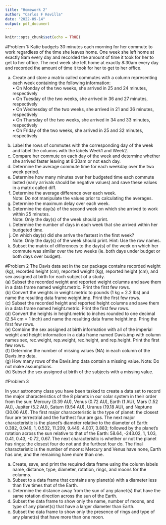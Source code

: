 ---
title: "Homework 2"
author: "Carlos F Revilla"
date: "2022-09-14"
output: pdf_document
---

```{r setup, include=FALSE}
knitr::opts_chunk$set(echo = TRUE)
```

#Problem 1:
Katie budgets 30 minutes each morning for her commute to work regardless of
the time she leaves home. One week she left home at exactly 8am every day and recorded the
amount of time it took for her to get to her office. The next week she left home at exactly
8:30am every day and recorded the amount of time it took for her to get to her office.

a) Create and store a matrix called commutes with a column representing each week
containing the following information:\
• On Monday of the two weeks, she arrived in 25 and 24 minutes, respectively\
• On Tuesday of the two weeks, she arrived in 36 and 27 minutes, respectively\
• On Wednesday of the two weeks, she arrived in 21 and 36 minutes, respectively\
• On Thursday of the two weeks, she arrived in 34 and 33 minutes, respectively\
• On Friday of the two weeks, she arrived in 25 and 32 minutes, respectively\

(b) Label the rows of commutes with the corresponding day of the week and label the
columns with the labels Week1 and Week2.\
(c) Compare her commute on each day of the week and determine whether she arrived
faster leaving at 8:30am or not each day.\
(d) Determine the average commute time for each weekday over the two week period.\
(e) Determine how many minutes over her budgeted time each commute lasted (early
arrivals should be negative values) and save these values in a matrix called diff.\
(f) Determine the average difference over each week.\
Note: Do not manipulate the values prior to calculating the averages.
(g) Determine the maximum delay over each week.\
(h) Determine the day(s) of the second week on which she arrived to work within 25
minutes.\
Note: Only the day(s) of the week should print.
(i) Determine the number of days in each week that she arrived within her budgeted time.\
(j) On which day(s) did she arrive the fastest in the first week?\
Note: Only the day(s) of the week should print. Hint: Use the row names.\
(k) Subset the matrix of differences to the day(s) of the week on which her commute was
similar over the two weeks (ie. both days under budget or both days over budget).\



#Problem 2
The Davis data set in the car package contains recorded weight (kg), recorded
height (cm), reported weight (kg), reported height (cm), and sex assigned at birth for each
subject of a study.\
(a) Subset the recorded weight and reported weight columns and save them in a data frame
named weight.metric. Print the first few rows.\
(b) Convert the weights in weight.metric to pounds (1 kg = 2.2 lbs) and name the
resulting data frame weight.imp. Print the first few rows.\
(c) Subset the recorded height and reported height columns and save them in a data frame
named height.metric. Print the first few rows.\
(d) Convert the heights in height.metric to inches rounded to one decimal (2.54 cm = 1
inch) and name the resulting data frame height.imp. Pring the first few rows.\
(e) Combine the sex assigned at birth information with all of the imperial weight and height
information in a data frame named Davis.imp with column names sex, rec.weight,
rep.weight, rec.height, and rep.height. Print the first few rows.\
(f) Determine the number of missing values (NA) in each column of the Davis.imp data.\
(g) How many rows of the Davis.imp data contain a missing value.
Note: Do not make assumptions.\
(h) Subset the sex assigned at birth of the subjects with a missing value.\

#Problem 3

In your astronomy class you have been tasked to create a data set to record the
major characteristics of the 8 planets in our solar system in their order from the sun: Mercury
(0.39 AU), Venus (0.72 AU), Earth (1 AU), Mars (1.52 AU), Jupiter (5.2 AU), Saturn (9.54
AU), Uranus (19.18 AU), and Neptune (30.06 AU). The first major characeteristic is the
type of planet: the closest four are terrestrial and the furthest four are gas. The next major
characteristic is the planet’s diameter relative to the diameter of Earth: 0.382, 0.949, 1,
0.532, 11.209, 9.449, 4.007, 3.883; followed by the planet’s rotation across the sun relative to
that of the Earth: 58.64, -243.02, 1, 1.03, 0.41, 0.43, -0.72, 0.67. The next characteristic is
whether or not the planet has rings: the closest four do not and the furthest four do. The
final characteristic is the number of moons: Mercury and Venus have none, Earth has one,
and the remaining have more than one.\

(a) Create, save, and print the required data frame using the column labels name, distance,
type, diameter, rotation, rings, and moons for the columns.\
(b) Subset to a data frame that contains any planet(s) with a diameter less than five times
that of the Earth.\
(c) Determine the distance away from the sun of any planet(s) that have the same rotation
direction across the sun of the Earth.\
(d) Subset the data frame to show only the name, number of moons, and type of any
planet(s) that have a larger diameter than Earth.\
(e) Subset the data frame to show only the presence of rings and type of any planet(s) that
have more than one moon.\



